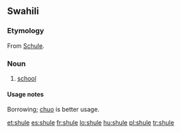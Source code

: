 ==Swahili==

===Etymology===
From {{etyl|de}} [[Schule]].

===Noun===
{{sw-noun}}

# [[school]]

====Usage notes====

Borrowing; [[chuo]] is better usage.

[[et:shule]]
[[es:shule]]
[[fr:shule]]
[[lo:shule]]
[[hu:shule]]
[[pl:shule]]
[[tr:shule]]